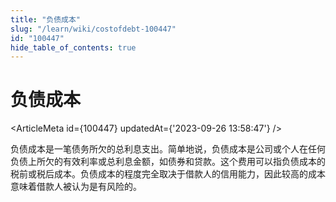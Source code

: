 ```yaml
---
title: "负债成本"
slug: "/learn/wiki/costofdebt-100447"
id: "100447"
hide_table_of_contents: true
---
```



# 负债成本

<ArticleMeta id={100447} updatedAt={'2023-09-26 13:58:47'} />
<div className='border-solid border-b border-t-0 my-4 border-[var(--ifm-color-gray-300)]' />

负债成本是一笔债务所欠的总利息支出。简单地说，负债成本是公司或个人在任何负债上所欠的有效利率或总利息金额，如债券和贷款。这个费用可以指负债成本的税前或税后成本。负债成本的程度完全取决于借款人的信用能力，因此较高的成本意味着借款人被认为是有风险的。
